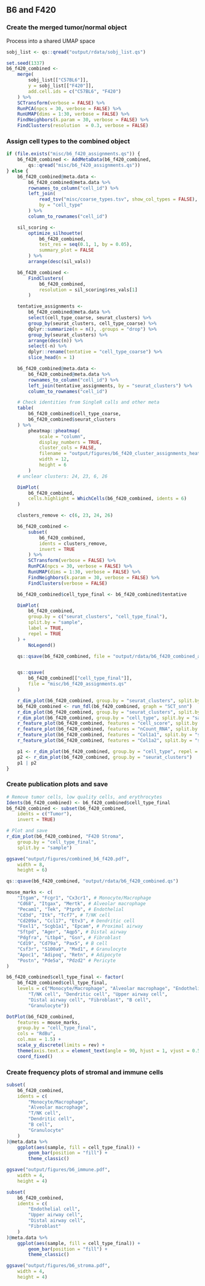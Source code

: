 ## B6 and F420
### Create the merged tumor/normal object
Process into a shared UMAP space
```r
sobj_list <- qs::qread("output/rdata/sobj_list.qs")

set.seed(1337)
b6_f420_combined <-
    merge(
        sobj_list[["C57BL6"]],
        y = sobj_list[["F420"]],
        add.cell.ids = c("C57BL6", "F420")
    ) %>%
    SCTransform(verbose = FALSE) %>%
    RunPCA(npcs = 30, verbose = FALSE) %>%
    RunUMAP(dims = 1:30, verbose = FALSE) %>%
    FindNeighbors(k.param = 30, verbose = FALSE) %>%
    FindClusters(resolution  = 0.3, verbose = FALSE)
```

### Assign cell types to the combined object
```r
if (file.exists("misc/b6_f420_assignments.qs")) {
    b6_f420_combined <- AddMetaData(b6_f420_combined,
        qs::qread("misc/b6_f420_assignments.qs"))
} else {
    b6_f420_combined@meta.data <-
        b6_f420_combined@meta.data %>%
        rownames_to_column("cell_id") %>%
        left_join(
            read_tsv("misc/coarse_types.tsv", show_col_types = FALSE),
            by = "cell_type"
        ) %>%
        column_to_rownames("cell_id")

    sil_scoring <-
        optimize_silhouette(
            b6_f420_combined,
            test_res = seq(0.1, 1, by = 0.05),
            summary_plot = FALSE
        ) %>%
        arrange(desc(sil_vals))

    b6_f420_combined <-
        FindClusters(
            b6_f420_combined,
            resolution = sil_scoring$res_vals[1]
        )

    tentative_assignments <-
        b6_f420_combined@meta.data %>%
        select(cell_type_coarse, seurat_clusters) %>%
        group_by(seurat_clusters, cell_type_coarse) %>%
        dplyr::summarize(n = n(), .groups = "drop") %>%
        group_by(seurat_clusters) %>%
        arrange(desc(n)) %>%
        select(-n) %>%
        dplyr::rename(tentative = "cell_type_coarse") %>%
        slice_head(n = 1)

    b6_f420_combined@meta.data <-
        b6_f420_combined@meta.data %>%
        rownames_to_column("cell_id") %>%
        left_join(tentative_assignments, by = "seurat_clusters") %>%
        column_to_rownames("cell_id")

    # Check identities from SingleR calls and other meta
    table(
        b6_f420_combined$cell_type_coarse,
        b6_f420_combined$seurat_clusters
    ) %>%
        pheatmap::pheatmap(
            scale = "column",
            display_numbers = TRUE,
            cluster_cols = FALSE,
            filename = "output/figures/b6_f420_cluster_assignments_heatmap.png",
            width = 12,
            height = 6
        )
    # unclear clusters: 24, 23, 6, 26

    DimPlot(
        b6_f420_combined,
        cells.highlight = WhichCells(b6_f420_combined, idents = 6)
    )

    clusters_remove <- c(6, 23, 24, 26)

    b6_f420_combined <-
        subset(
            b6_f420_combined,
            idents = clusters_remove,
            invert = TRUE
        ) %>%
        SCTransform(verbose = FALSE) %>%
        RunPCA(npcs = 30, verbose = FALSE) %>%
        RunUMAP(dims = 1:30, verbose = FALSE) %>%
        FindNeighbors(k.param = 30, verbose = FALSE) %>%
        FindClusters(verbose = FALSE)

    b6_f420_combined$cell_type_final <- b6_f420_combined$tentative

    DimPlot(
        b6_f420_combined,
        group.by = c("seurat_clusters", "cell_type_final"),
        split.by = "sample",
        label = TRUE,
        repel = TRUE
    ) +
        NoLegend()

    qs::qsave(b6_f420_combined, file = "output/rdata/b6_f420_combined_all.qs")


    qs::qsave(
        b6_f420_combined[["cell_type_final"]],
        file = "misc/b6_f420_assignments.qs"
    )

    r_dim_plot(b6_f420_combined, group.by = "seurat_clusters", split.by = "sample")
    b6_f420_combined <- run_fdl(b6_f420_combined, graph = "SCT_snn")
    r_dim_plot(b6_f420_combined, group.by = "seurat_clusters", split.by = "sample", reduction = "fdl")
    r_dim_plot(b6_f420_combined, group.by = "cell_type", split.by = "sample")
    r_feature_plot(b6_f420_combined, features = "cell_score", split.by = "sample")
    r_feature_plot(b6_f420_combined, features = "nCount_RNA", split.by = "sample")
    r_feature_plot(b6_f420_combined, features = "Col1a1", split.by = "sample")
    r_feature_plot(b6_f420_combined, features = "Col1a2", split.by = "sample")

    p1 <- r_dim_plot(b6_f420_combined, group.by = "cell_type", repel = TRUE)
    p2 <- r_dim_plot(b6_f420_combined, group.by = "seurat_clusters")
    p1 | p2
}
```

### Create publication plots and save
```r
# Remove tumor cells, low quality cells, and erythrocytes
Idents(b6_f420_combined) <- b6_f420_combined$cell_type_final
b6_f420_combined <- subset(b6_f420_combined,
    idents = c("Tumor"),
    invert = TRUE)

# Plot and save
r_dim_plot(b6_f420_combined, "F420 Stroma",
    group.by = "cell_type_final",
    split.by = "sample")

ggsave("output/figures/combined_b6_f420.pdf",
    width = 8,
    height = 6)

qs::qsave(b6_f420_combined, "output/rdata/b6_f420_combined.qs")

mouse_marks <- c(
    "Itgam", "Fcgr1", "Cx3cr1", # Monocyte/Macrophage
    "Cd68", "Itgax", "Mertk", # Alveolar macrophage
    "Pecam1", "Tek", "Ptprb", # Endothelial
    "Cd3d", "Itk", "Tcf7", # T/NK cell
    "Cd209a", "Ccl17", "Etv3", # Dendritic cell
    "Foxl1", "Scgb1a1", "Epcam", # Proximal airway
    "Sftpd", "Ager", "Aqp5", # Distal airway
    "Pdgfra", "Ltbp4", "Gsn", # Fibroblast
    "Cd19", "Cd79a", "Pax5", # B cell
    "Csf3r", "S100a9", "Mxd1", # Granulocyte
    "Apoc1", "Adipoq", "Retn", # Adipocyte
    "Postn", "Pde5a", "Pdzd2" # Pericyte
)

b6_f420_combined$cell_type_final <- factor(
    b6_f420_combined$cell_type_final,
    levels = c("Monocyte/Macrophage", "Alveolar macrophage", "Endothelial cell",
        "T/NK cell", "Dendritic cell", "Upper airway cell",
        "Distal airway cell", "Fibroblast", "B cell",
        "Granulocyte"))

DotPlot(b6_f420_combined,
    features = mouse_marks,
    group.by = "cell_type_final",
    cols = "RdBu",
    col.max = 1.5) +
    scale_y_discrete(limits = rev) +
    theme(axis.text.x = element_text(angle = 90, hjust = 1, vjust = 0.5)) +
    coord_fixed()
```

### Create frequency plots of stromal and immune cells
```r
subset(
    b6_f420_combined,
    idents = c(
        "Monocyte/Macrophage",
        "Alveolar macrophage",
        "T/NK cell",
        "Dendritic cell",
        "B cell",
        "Granulocyte"
    )
)@meta.data %>%
    ggplot(aes(sample, fill = cell_type_final)) +
        geom_bar(position = "fill") +
        theme_classic()

ggsave("output/figures/b6_immune.pdf",
    width = 4,
    height = 4)

subset(
    b6_f420_combined,
    idents = c(
        "Endothelial cell",
        "Upper airway cell",
        "Distal airway cell",
        "Fibroblast"
    )
)@meta.data %>%
    ggplot(aes(sample, fill = cell_type_final)) +
        geom_bar(position = "fill") +
        theme_classic()

ggsave("output/figures/b6_stroma.pdf",
    width = 4,
    height = 4)
```
